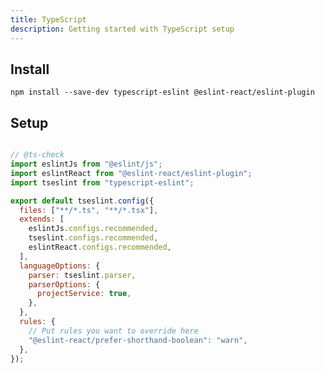 ```yaml
---
title: TypeScript
description: Getting started with TypeScript setup
---
```


## Install

```package-install
npm install --save-dev typescript-eslint @eslint-react/eslint-plugin
```

## Setup

```js title="eslint.config.js"

// @ts-check
import eslintJs from "@eslint/js";
import eslintReact from "@eslint-react/eslint-plugin";
import tseslint from "typescript-eslint";

export default tseslint.config({
  files: ["**/*.ts", "**/*.tsx"],
  extends: [
    eslintJs.configs.recommended,
    tseslint.configs.recommended,
    eslintReact.configs.recommended,
  ],
  languageOptions: {
    parser: tseslint.parser,
    parserOptions: {
      projectService: true,
    },
  },
  rules: {
    // Put rules you want to override here
    "@eslint-react/prefer-shorthand-boolean": "warn",
  },
});
```
